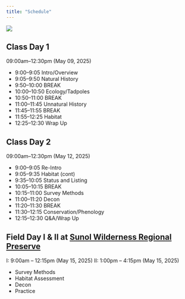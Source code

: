 ```yaml
---
title: "Schedule"
---
```


![](../img/nfa_iowa_hill_pano_reduced.jpg)

## Class Day 1

09:00am--12:30pm (May 09, 2025)

  - 9:00--9:05 Intro/Overview
  - 9:05--9:50 Natural History
  - 9:50--10:00 BREAK
  - 10:00--10:50 Ecology/Tadpoles
  - 10:50--11:00 BREAK
  - 11:00--11:45 Unnatural History
  - 11:45--11:55 BREAK
  - 11:55--12:25 Habitat
  - 12:25--12:30 Wrap Up

## Class Day 2

09:00am--12:30pm (May 12, 2025)

  - 9:00--9:05 Re-Intro
  - 9:05--9:35 Habitat (cont)
  - 9:35--10:05 Status and Listing
  - 10:05--10:15 BREAK
  - 10:15--11:00 Survey Methods
  - 11:00--11:20 Decon
  - 11:20--11:30 BREAK
  - 11:30--12:15 Conservation/Phenology
  - 12:15--12:30 Q&A/Wrap Up 

    
## Field Day I & II at [Sunol Wilderness Regional Preserve](https://www.ebparks.org/parks/sunol)

I:  9:00am – 12:15pm (May 15, 2025)
II: 1:00pm – 4:15pm (May 15, 2025)

  -   Survey Methods
  -   Habitat Assessment
  -   Decon
  -   Practice
